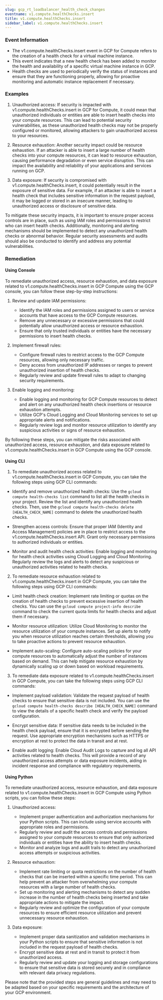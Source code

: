 ```yaml
--- 
slug: gcp_rt_loadbalancer_health_check_changes
eventname: v1.compute.healthChecks.insert
title: v1.compute.healthChecks.insert
sidebar_label: v1.compute.healthChecks.insert
---
```

                       
### Event Information

- The v1.compute.healthChecks.insert event in GCP for Compute refers to the creation of a health check for a virtual machine instance.
- This event indicates that a new health check has been added to monitor the health and availability of a specific virtual machine instance in GCP.
- Health checks are used to periodically verify the status of instances and ensure that they are functioning properly, allowing for proactive monitoring and automatic instance replacement if necessary.


### Examples

1. Unauthorized access: If security is impacted with v1.compute.healthChecks.insert in GCP for Compute, it could mean that unauthorized individuals or entities are able to insert health checks into your compute resources. This can lead to potential security vulnerabilities, as these unauthorized health checks may not be properly configured or monitored, allowing attackers to gain unauthorized access to your resources.

2. Resource exhaustion: Another security impact could be resource exhaustion. If an attacker is able to insert a large number of health checks into your compute resources, it can lead to resource exhaustion, causing performance degradation or even service disruption. This can impact the availability and reliability of your applications and services running on GCP.

3. Data exposure: If security is compromised with v1.compute.healthChecks.insert, it could potentially result in the exposure of sensitive data. For example, if an attacker is able to insert a health check that includes sensitive information in the request payload, it may be logged or stored in an insecure manner, leading to unauthorized access or disclosure of sensitive data.

To mitigate these security impacts, it is important to ensure proper access controls are in place, such as using IAM roles and permissions to restrict who can insert health checks. Additionally, monitoring and alerting mechanisms should be implemented to detect any unauthorized health checks or abnormal behavior. Regular security assessments and audits should also be conducted to identify and address any potential vulnerabilities.

### Remediation

#### Using Console

To remediate unauthorized access, resource exhaustion, and data exposure related to v1.compute.healthChecks.insert in GCP Compute using the GCP console, you can follow these step-by-step instructions:

1. Review and update IAM permissions:
   - Identify the IAM roles and permissions assigned to users or service accounts that have access to the GCP Compute resources.
   - Remove any unnecessary or excessive permissions that could potentially allow unauthorized access or resource exhaustion.
   - Ensure that only trusted individuals or entities have the necessary permissions to insert health checks.

2. Implement firewall rules:
   - Configure firewall rules to restrict access to the GCP Compute resources, allowing only necessary traffic.
   - Deny access from unauthorized IP addresses or ranges to prevent unauthorized insertion of health checks.
   - Regularly review and update firewall rules to adapt to changing security requirements.

3. Enable logging and monitoring:
   - Enable logging and monitoring for GCP Compute resources to detect and alert on any unauthorized health check insertions or resource exhaustion attempts.
   - Utilize GCP's Cloud Logging and Cloud Monitoring services to set up appropriate alerts and notifications.
   - Regularly review logs and monitor resource utilization to identify any suspicious activities or signs of resource exhaustion.

By following these steps, you can mitigate the risks associated with unauthorized access, resource exhaustion, and data exposure related to v1.compute.healthChecks.insert in GCP Compute using the GCP console.

#### Using CLI

1. To remediate unauthorized access related to v1.compute.healthChecks.insert in GCP Compute, you can take the following steps using GCP CLI commands:

- Identify and remove unauthorized health checks: Use the `gcloud compute health-checks list` command to list all the health checks in your project. Review the list and identify any unauthorized health checks. Then, use the `gcloud compute health-checks delete [HEALTH_CHECK_NAME]` command to delete the unauthorized health checks.

- Strengthen access controls: Ensure that proper IAM (Identity and Access Management) policies are in place to restrict access to the v1.compute.healthChecks.insert API. Grant only necessary permissions to authorized individuals or entities.

- Monitor and audit health check activities: Enable logging and monitoring for health check activities using Cloud Logging and Cloud Monitoring. Regularly review the logs and alerts to detect any suspicious or unauthorized activities related to health checks.

2. To remediate resource exhaustion related to v1.compute.healthChecks.insert in GCP Compute, you can take the following steps using GCP CLI commands:

- Limit health check creation: Implement rate limiting or quotas on the creation of health checks to prevent excessive insertion of health checks. You can use the `gcloud compute project-info describe` command to check the current quota limits for health checks and adjust them if necessary.

- Monitor resource utilization: Utilize Cloud Monitoring to monitor the resource utilization of your compute instances. Set up alerts to notify you when resource utilization reaches certain thresholds, allowing you to take proactive actions to prevent resource exhaustion.

- Implement auto-scaling: Configure auto-scaling policies for your compute resources to automatically adjust the number of instances based on demand. This can help mitigate resource exhaustion by dynamically scaling up or down based on workload requirements.

3. To remediate data exposure related to v1.compute.healthChecks.insert in GCP Compute, you can take the following steps using GCP CLI commands:

- Implement payload validation: Validate the request payload of health checks to ensure that sensitive data is not included. You can use the `gcloud compute health-checks describe [HEALTH_CHECK_NAME]` command to view the details of a specific health check and verify the payload configuration.

- Encrypt sensitive data: If sensitive data needs to be included in the health check payload, ensure that it is encrypted before sending the request. Use appropriate encryption mechanisms such as HTTPS or encryption at rest to protect the data in transit and at rest.

- Enable audit logging: Enable Cloud Audit Logs to capture and log all API activities related to health checks. This will provide a record of any unauthorized access attempts or data exposure incidents, aiding in incident response and compliance with regulatory requirements.

#### Using Python

To remediate unauthorized access, resource exhaustion, and data exposure related to v1.compute.healthChecks.insert in GCP Compute using Python scripts, you can follow these steps:

1. Unauthorized access:
   - Implement proper authentication and authorization mechanisms for your Python scripts. This can include using service accounts with appropriate roles and permissions.
   - Regularly review and audit the access controls and permissions assigned to your compute resources to ensure that only authorized individuals or entities have the ability to insert health checks.
   - Monitor and analyze logs and audit trails to detect any unauthorized access attempts or suspicious activities.

2. Resource exhaustion:
   - Implement rate limiting or quota restrictions on the number of health checks that can be inserted within a specific time period. This can help prevent an attacker from overwhelming your compute resources with a large number of health checks.
   - Set up monitoring and alerting mechanisms to detect any sudden increase in the number of health checks being inserted and take appropriate actions to mitigate the impact.
   - Regularly review and optimize the configuration of your compute resources to ensure efficient resource utilization and prevent unnecessary resource exhaustion.

3. Data exposure:
   - Implement proper data sanitization and validation mechanisms in your Python scripts to ensure that sensitive information is not included in the request payload of health checks.
   - Encrypt sensitive data at rest and in transit to protect it from unauthorized access.
   - Regularly review and update your logging and storage configurations to ensure that sensitive data is stored securely and in compliance with relevant data privacy regulations.

Please note that the provided steps are general guidelines and may need to be adapted based on your specific requirements and the architecture of your GCP environment.


 